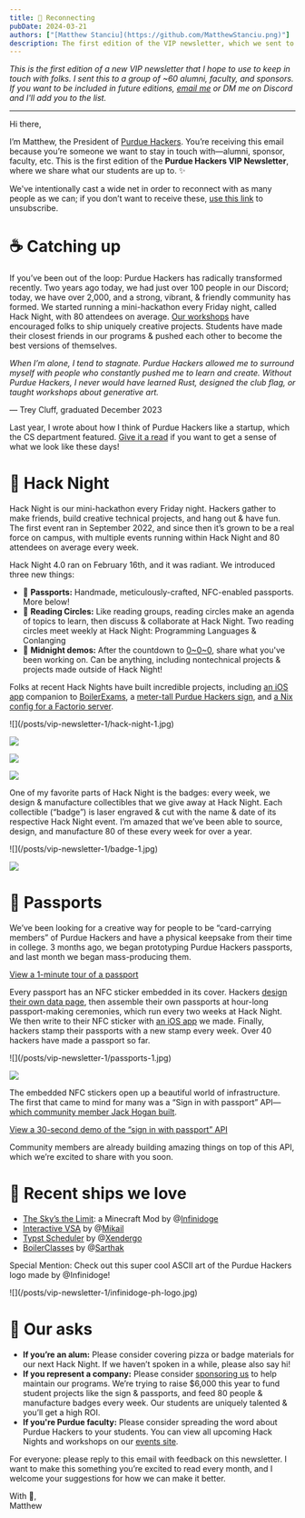 ```yaml
---
title: 🔗 Reconnecting
pubDate: 2024-03-21
authors: ["[Matthew Stanciu](https://github.com/MatthewStanciu.png)"]
description: The first edition of the VIP newsletter, which we sent to alumni, faculty, and sponsors.
---
```


_This is the first edition of a new VIP newsletter that I hope to use to keep in touch with folks. I sent this to a group of ~60 alumni, faculty, and sponsors. If you want to be included in future editions, [email me](mailto:mstanciu@purdue.edu) or DM me on Discord and I'll add you to the list._

---

Hi there,

I’m Matthew, the President of [Purdue Hackers](https://purduehackers.com). You’re receiving this email because you’re someone we want to stay in touch with—alumni, sponsor, faculty, etc. This is the first edition of the **Purdue Hackers VIP Newsletter**, where we share what our students are up to. ✨

We've intentionally cast a wide net in order to reconnect with as many people as we can; if you don’t want to receive these, [use this link](https://forms.gle/G4uwmdcNAsC5QZ6D8) to unsubscribe.

# ☕ Catching up

If you’ve been out of the loop: Purdue Hackers has radically transformed recently. Two years ago today, we had just over 100 people in our Discord; today, we have over 2,000, and a strong, vibrant, & friendly community has formed. We started running a mini-hackathon every Friday night, called Hack Night, with 80 attendees on average. [Our workshops](https://events.purduehackers.com/sound-galaxy-workshop) have encouraged folks to ship uniquely creative projects. Students have made their closest friends in our programs & pushed each other to become the best versions of themselves.

_When I’m alone, I tend to stagnate. Purdue Hackers allowed me to surround myself with people who constantly pushed me to learn and create. Without Purdue Hackers, I never would have learned Rust, designed the club flag, or taught workshops about generative art._

— Trey Cluff, graduated December 2023

Last year, I wrote about how I think of Purdue Hackers like a startup, which the CS department featured. [Give it a read](https://blog.purduehackers.com/posts/college-clubs-are-awesome) if you want to get a sense of what we look like these days!

# 🌛 Hack Night

Hack Night is our mini-hackathon every Friday night. Hackers gather to make friends, build creative technical projects, and hang out & have fun. The first event ran in September 2022, and since then it’s grown to be a real force on campus, with multiple events running within Hack Night and 80 attendees on average every week.

Hack Night 4.0 ran on February 16th, and it was radiant. We introduced three new things:

- 🛂 **Passports:** Handmade, meticulously-crafted, NFC-enabled passports. More below!
- 🌟 **Reading Circles:** Like reading groups, reading circles make an agenda of topics to learn, then discuss & collaborate at Hack Night. Two reading circles meet weekly at Hack Night: Programming Languages & Conlanging
- 🌃 **Midnight demos:** After the countdown to [0\~0\~0](https://blog.purduehackers.com/posts/lightning-time), share what you've been working on. Can be anything, including nontechnical projects & projects made outside of Hack Night!

Folks at recent Hack Nights have built incredible projects, including [an iOS app](https://cdn.sanity.io/images/xqpbdhg6/production/c02db954b452a74f690b6ad12363f5fa32d3ee4c-1280x960.jpg) companion to [BoilerExams](https://www.boilerexams.com/), a [meter-tall Purdue Hackers sign](https://cdn.sanity.io/images/xqpbdhg6/production/43eda5af9f69bf436facade815d31329761448b2-1280x960.jpg), and [a Nix config for a Factorio server](https://github.com/Infinidoge/universe/blob/master/modules/vendored/factorio.nix).

<div className="grid grid-cols-2 gap-2">
![](/posts/vip-newsletter-1/hack-night-1.jpg)

![](/posts/vip-newsletter-1/hack-night-2.jpg)

![](/posts/vip-newsletter-1/hack-night-3.jpg)

![](/posts/vip-newsletter-1/hack-night-4.jpg)

</div>

One of my favorite parts of Hack Night is the badges: every week, we design & manufacture collectibles that we give away at Hack Night. Each collectible (“badge”) is laser engraved & cut with the name & date of its respective Hack Night event. I’m amazed that we’ve been able to source, design, and manufacture 80 of these every week for over a year.

<div className="grid grid-cols-2 gap-2">
![](/posts/vip-newsletter-1/badge-1.jpg)

![](/posts/vip-newsletter-1/badge-2.jpg)

</div>

# 🛂 Passports

We’ve been looking for a creative way for people to be “card-carrying members” of Purdue Hackers and have a physical keepsake from their time in college. 3 months ago, we began prototyping Purdue Hackers passports, and last month we began mass-producing them.

[View a 1-minute tour of a passport](https://youtu.be/AngfUtdNcV8?si=4EdVDwEkVV3D42TB)

Every passport has an NFC sticker embedded in its cover. Hackers [design their own data page](https://passports.purduehackers.com), then assemble their own passports at hour-long passport-making ceremonies, which run every two weeks at Hack Night. We then write to their NFC sticker with [an iOS app](https://github.com/purduehackers/passport-authority) we made. Finally, hackers stamp their passports with a new stamp every week. Over 40 hackers have made a passport so far.

<div className="grid grid-cols-2 gap-2">
![](/posts/vip-newsletter-1/passports-1.jpg)

![](/posts/vip-newsletter-1/passports-2.jpeg)

</div>

The embedded NFC stickers open up a beautiful world of infrastructure. The first that came to mind for many was a “Sign in with passport” API—[which community member Jack Hogan built](https://github.com/purduehackers/id).

[View a 30-second demo of the “sign in with passport” API](https://youtu.be/IXMuO62g0Sk)

Community members are already building amazing things on top of this API, which we’re excited to share with you soon.

# 🚢 Recent ships we love

- [The Sky’s the Limit](https://modrinth.com/mod/the-skys-the-limit): a Minecraft Mod by @[Infinidoge](https://github.com/Infinidoge)
- [Interactive VSA](https://github.com/mkhan45/interactive_vsa) by @[Mikail](https://github.com/mkhan45)
- [Typst Scheduler](https://gitlab.com/hrovnyak/typst-scheduler) by @[Xendergo](https://github.com/Xendergo)
- [BoilerClasses](https://www.reddit.com/r/Purdue/comments/19b3p7u/boilerclasses_update/) by @[Sarthak](https://github.com/knightron0)

Special Mention: Check out this super cool ASCII art of the Purdue Hackers logo made by @Infinidoge!

<div className="w-72">![](/posts/vip-newsletter-1/infinidoge-ph-logo.jpg)</div>

# 📣 Our asks

- **If you’re an alum:** Please consider covering pizza or badge materials for our next Hack Night. If we haven’t spoken in a while, please also say hi!
- **If you represent a company:** Please consider [sponsoring us](https://purduehackers.com/sponsor) to help maintain our programs. We’re trying to raise $6,000 this year to fund student projects like the sign & passports, and feed 80 people & manufacture badges every week. Our students are uniquely talented & you’ll get a high ROI.
- **If you're Purdue faculty:** Please consider spreading the word about Purdue Hackers to your students. You can view all upcoming Hack Nights and workshops on our [events site](https://events.purduehackers.com).

For everyone: please reply to this email with feedback on this newsletter. I want to make this something you’re excited to read every month, and I welcome your suggestions for how we can make it better.

With 💛,<br />
Matthew
